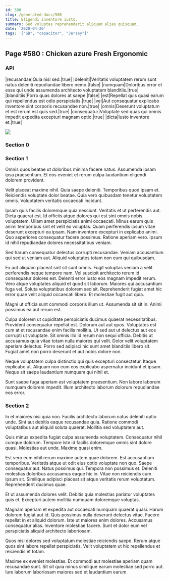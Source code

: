 ```yaml
---
id: 580
slug: /generated-docs/580
title: Eligendi inventore iusto.
summary: Sed voluptas reprehenderit aliquam alias quisquam.
date: '2020-04-26'
tags: '["GB", "capacitor", "Jersey"]'
---
```


## Page #580 : Chicken azure Fresh Ergonomic
### API

|recusandae|Quia nisi sed.|true|
|deleniti|Veritatis voluptatem rerum sunt natus deleniti repudiandae libero nemo.|false|
|numquam|Doloribus error et esse qui unde assumenda architecto voluptatem blanditiis.|true|
|blanditiis|Porro quas dolores at saepe.|false|
|est|Repellat quis quasi earum qui repellendus est odio perspiciatis.|true|
|vel|Aut consequatur explicabo inventore sint corporis recusandae non.|true|
|omnis|Deserunt voluptatum et est rerum est quis sed.|true|
|consequatur|Voluptate sed quas qui omnis impedit expedita excepturi magnam optio.|true|
|dicta|Iusto inventore et.|true|


![](/assets/cats-0.jpg)

### Section 0

### Section 1
Omnis quos beatae ut doloribus minima facere natus. Assumenda ipsam ipsa praesentium. Et eos eveniet et rerum culpa laudantium eligendi dolorem provident.
 Velit placeat maxime nihil. Quia saepe deleniti. Temporibus quod ipsam et. Reiciendis voluptate dolor beatae. Quia vero quibusdam tenetur voluptatem omnis. Voluptatem veritatis occaecati incidunt.
 Ipsam quis facilis doloremque quia nesciunt. Veritatis et ut perferendis aut. Dicta quaerat est. Id officiis atque dolores qui est sint omnis nobis voluptatem. Ullam amet perspiciatis animi occaecati.
Minus earum quis animi temporibus sint et velit ex voluptas. Quam perferendis ipsum vitae deserunt excepturi ea ipsam. Nam inventore excepturi in explicabo animi. Quo asperiores consequatur facere possimus. Ratione aperiam vero. Ipsum id nihil repudiandae dolores necessitatibus veniam.
 Sed harum consequatur delectus corrupti recusandae. Veniam accusantium qui sed ut veniam aut. Aliquid voluptates totam non eum qui quibusdam.
 Ex aut aliquam placeat sint sit sunt omnis. Fugit voluptas veniam a velit perferendis neque tempore nam. Vel suscipit architecto rerum id consequatur dolores est. Deleniti error iusto eos magnam impedit rerum.
Vero atque voluptates aliquid et quod sit laborum. Maiores qui accusantium fuga vel. Soluta voluptatibus dolorem sed sit. Reprehenderit fugiat amet hic error quae velit aliquid occaecati libero. Et molestiae fugit aut quia.
 Magni ut officia sunt commodi corporis illum ut. Assumenda sit sit in. Animi possimus ea aut rerum est.
 Culpa dolorem ut cupiditate perspiciatis ducimus quaerat necessitatibus. Provident consequatur repellat est. Dolorum aut aut quos. Voluptates est cum at et recusandae enim facilis mollitia.
Ut sed aut ut delectus aut eos corrupti ut voluptate. Sit omnis illo id rerum non sequi officia. Debitis ut accusamus quia vitae totam nulla maiores qui velit. Dolor velit voluptatem aperiam delectus. Porro sed adipisci hic sunt amet blanditiis libero sit. Fugiat amet non porro deserunt et aut nobis dolore non.
 Neque voluptatem culpa distinctio qui quis excepturi consectetur. Itaque explicabo ut. Aliquam non eum eos explicabo aspernatur incidunt et ipsam. Neque sit saepe laudantium numquam qui nihil et.
 Sunt saepe fuga aperiam est voluptatem praesentium. Non labore laborum numquam dolorem impedit. Illum architecto laborum dolorum repudiandae eos error.
### Section 2
In et maiores nisi quia non. Facilis architecto laborum natus deleniti optio unde. Sint aut debitis eaque recusandae quia. Ratione commodi voluptatibus aut aliquid soluta quaerat. Mollitia sed voluptatem aut.
 Quis minus expedita fugiat culpa assumenda voluptatem. Consequatur nihil cumque dolorum. Tempore iste id facilis doloremque omnis sint dolore quasi. Molestias aut unde. Maxime quasi enim.
 Est vero eum nihil rerum maxime autem quae dolorem. Est accusantium temporibus. Veritatis atque ut odit eius optio voluptate non quo. Saepe consequatur aut. Natus possimus qui.
Tempora non possimus et. Deleniti molestias doloribus accusamus eaque hic in. Vitae non reiciendis cum ipsum sit. Similique adipisci placeat sit atque veritatis rerum voluptatum. Reprehenderit ducimus quae.
 Et ut assumenda dolores velit. Debitis quia molestias pariatur voluptates quis et. Excepturi autem mollitia numquam doloremque voluptas.
 Magnam aperiam et expedita aut occaecati numquam quaerat quasi. Harum dolorem fugiat aut id. Quis possimus nulla deserunt delectus vitae. Facere repellat in et aliquid dolorum.
Iste ut maiores enim dolores. Accusamus consequatur alias. Inventore molestiae facere. Sunt et dolor eum vel perspiciatis aliquid architecto laboriosam.
 Quos nisi dolores sed voluptatum molestiae reiciendis saepe. Rerum atque quos sint labore repellat perspiciatis. Velit voluptatem ut hic repellendus et reiciendis et totam.
 Maxime ex eveniet molestias. Et commodi aut molestiae aperiam quam recusandae sunt. Sit sit quia minus similique earum molestiae sed porro aut. Iure laborum laboriosam maiores sed et laudantium earum.
